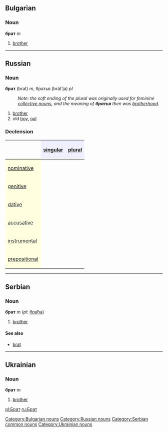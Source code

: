 ==Bulgarian==
[[Category:Bulgarian nouns]]
===Noun===
'''брат''' ''m''
#[[brother]]


----
==Russian==
[[Category:Russian nouns]]
===Noun===
'''брат''' (brat) ''m'', братья (brát’ja) ''pl''
:''Note: the soft ending of the plural was originally used for feminine [[collective noun]]s, and the meaning of '''''братья''''' then was [[brotherhood]].''

#[[brother]]
#old [[boy]], [[pal]]

===Declension===
{| border="1" cellpadding="4" cellspacing="0"
!
! style="background-color: #EFEFFF" align="center"|[[singular]]
! style="background-color: #EFEFFF" align="center"|[[plural]]
|-
! style="background-color: #FFFFE0" align="left"|[[nominative case|nominative]]
| align="center"|{{RUchar|брат}}
| align="center"|{{RUchar|бра́тья}}
|-
! style="background-color: #FFFFE0" align="left"|[[genitive case|genitive]]
| align="center"|{{RUchar|бра́та}}
| align="center"|{{RUchar|бра́тьев}}
|-
! style="background-color: #FFFFE0" align="left"|[[dative case|dative]]
| align="center"|{{RUchar|бра́ту}}
| align="center"|{{RUchar|бра́тьям}}
|-
! style="background-color: #FFFFE0" align="left"|[[accusative case|accusative]]
| align="center"|{{RUchar|бра́та}}
| align="center"|{{RUchar|бра́тьев}}
|-
! style="background-color: #FFFFE0" align="left"|[[instrumental case|instrumental]]
| align="center"|{{RUchar|бра́том}}
| align="center"|{{RUchar|бра́тьями}}
|-
! style="background-color: #FFFFE0" align="left"|[[prepositional case|prepositional]]
| align="center"|{{RUchar|о бра́те}}
| align="center"|{{RUchar|о бра́тьях}}
|}


----
==Serbian==
===Noun===
'''брат''' ''m'' (''pl'': [[браћа]])
#[[brother]]
====See also====
*[[brat]]
[[Category:Serbian common nouns]]


----
==Ukrainian==
[[Category:Ukrainian nouns]]
===Noun===
'''брат''' ''m''
#[[brother]]

[[pl:Брат]]
[[ru:Брат]]